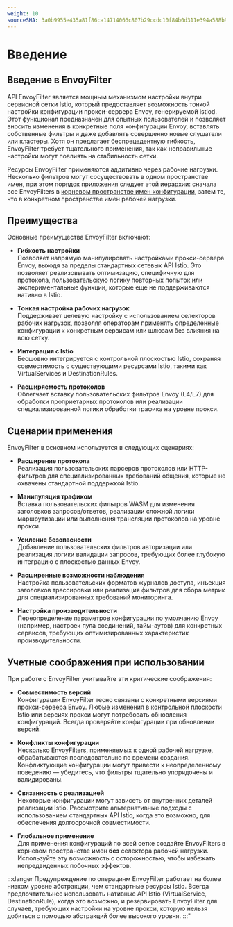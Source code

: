```yaml
---
weight: 10
sourceSHA: 3a0b9955e435a81f86ca14714066c807b29ccdc10f84b0d311e394a588b9cc92
---
```


# Введение

## Введение в EnvoyFilter

API EnvoyFilter является мощным механизмом настройки внутри сервисной сетки Istio, который предоставляет возможность тонкой настройки конфигурации прокси-сервера Envoy, генерируемой istiod. Этот функционал предназначен для опытных пользователей и позволяет вносить изменения в конкретные поля конфигурации Envoy, вставлять собственные фильтры и даже добавлять совершенно новые слушатели или кластеры. Хотя он предлагает беспрецедентную гибкость, EnvoyFilter требует тщательного применения, так как неправильные настройки могут повлиять на стабильность сетки.

Ресурсы EnvoyFilter применяются аддитивно через рабочие нагрузки. Несколько фильтров могут сосуществовать в одном пространстве имен, при этом порядок приложения следует этой иерархии: сначала все EnvoyFilters в [корневом пространстве имен конфигурации](https://istio.io/latest/docs/reference/config/istio.mesh.v1alpha1/#MeshConfig), затем те, что в конкретном пространстве имен рабочей нагрузки.

## Преимущества

Основные преимущества EnvoyFilter включают:

- **Гибкость настройки**\
  Позволяет напрямую манипулировать настройками прокси-сервера Envoy, выходя за пределы стандартных сетевых API Istio. Это позволяет реализовывать оптимизацию, специфичную для протокола, пользовательскую логику повторных попыток или экспериментальные функции, которые еще не поддерживаются нативно в Istio.

- **Тонкая настройка рабочих нагрузок**\
  Поддерживает целевую настройку с использованием селекторов рабочих нагрузок, позволяя операторам применять определенные конфигурации к конкретным сервисам или шлюзам без влияния на всю сетку.

- **Интеграция с Istio**\
  Бесшовно интегрируется с контрольной плоскостью Istio, сохраняя совместимость с существующими ресурсами Istio, такими как VirtualServices и DestinationRules.

- **Расширяемость протоколов**\
  Облегчает вставку пользовательских фильтров Envoy (L4/L7) для обработки проприетарных протоколов или реализации специализированной логики обработки трафика на уровне прокси.

## Сценарии применения

EnvoyFilter в основном используется в следующих сценариях:

- **Расширение протокола**\
  Реализация пользовательских парсеров протоколов или HTTP-фильтров для специализированных требований общения, которые не охвачены стандартной поддержкой Istio.

- **Манипуляция трафиком**\
  Вставка пользовательских фильтров WASM для изменения заголовков запросов/ответов, реализации сложной логики маршрутизации или выполнения трансляции протоколов на уровне прокси.

- **Усиление безопасности**\
  Добавление пользовательских фильтров авторизации или реализация логики валидации запросов, требующих более глубокую интеграцию с плоскостью данных Envoy.

- **Расширенные возможности наблюдения**\
  Настройка пользовательских форматов журналов доступа, инъекция заголовков трассировки или реализация фильтров для сбора метрик для специализированных требований мониторинга.

- **Настройка производительности**\
  Переопределение параметров конфигурации по умолчанию Envoy (например, настроек пула соединений, тайм-аутов) для конкретных сервисов, требующих оптимизированных характеристик производительности.

## Учетные соображения при использовании

При работе с EnvoyFilter учитывайте эти критические соображения:

- **Совместимость версий**\
  Конфигурации EnvoyFilter тесно связаны с конкретными версиями прокси-сервера Envoy. Любые изменения в контрольной плоскости Istio или версиях прокси могут потребовать обновления конфигураций. Всегда проверяйте конфигурации при обновлении версий.

- **Конфликты конфигурации**\
  Несколько EnvoyFilters, применяемых к одной рабочей нагрузке, обрабатываются последовательно по времени создания. Конфликтующие конфигурации могут привести к неопределенному поведению — убедитесь, что фильтры тщательно упорядочены и валидированы.

- **Связанность с реализацией**\
  Некоторые конфигурации могут зависеть от внутренних деталей реализации Istio. Рассмотрите альтернативные подходы с использованием стандартных API Istio, когда это возможно, для обеспечения долгосрочной совместимости.

- **Глобальное применение**\
  Для применения конфигураций по всей сетке создайте EnvoyFilters в корневом пространстве имен **без** селектора рабочей нагрузки. Используйте эту возможность с осторожностью, чтобы избежать непредвиденных побочных эффектов.

:::danger Предупреждение по операциям
EnvoyFilter работает на более низком уровне абстракции, чем стандартные ресурсы Istio. Всегда предпочтительнее использовать нативные API Istio (VirtualService, DestinationRule), когда это возможно, и резервировать EnvoyFilter для случаев, требующих настройки на уровне прокси, которую нельзя добиться с помощью абстракций более высокого уровня.
:::"
